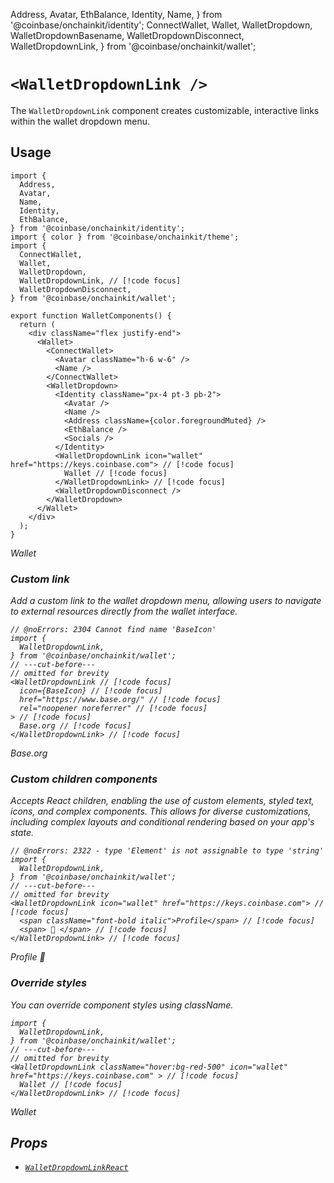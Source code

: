   Address,
  Avatar,
  EthBalance,
  Identity,
  Name,
} from '@coinbase/onchainkit/identity';
  ConnectWallet,
  Wallet,
  WalletDropdown,
  WalletDropdownBasename,
  WalletDropdownDisconnect,
  WalletDropdownLink,
} from '@coinbase/onchainkit/wallet';

# `<WalletDropdownLink />`

The `WalletDropdownLink` component creates customizable, interactive links within the wallet dropdown menu. 

## Usage 

```tsx twoslash
import {
  Address,
  Avatar,
  Name,
  Identity,
  EthBalance,
} from '@coinbase/onchainkit/identity';
import { color } from '@coinbase/onchainkit/theme';
import {
  ConnectWallet,
  Wallet,
  WalletDropdown, 
  WalletDropdownLink, // [!code focus]
  WalletDropdownDisconnect,
} from '@coinbase/onchainkit/wallet';

export function WalletComponents() {
  return (
    <div className="flex justify-end">
      <Wallet>
        <ConnectWallet>
          <Avatar className="h-6 w-6" />
          <Name />
        </ConnectWallet>
        <WalletDropdown>
          <Identity className="px-4 pt-3 pb-2">
            <Avatar />
            <Name />
            <Address className={color.foregroundMuted} />
            <EthBalance />
            <Socials />
          </Identity>
          <WalletDropdownLink icon="wallet" href="https://keys.coinbase.com"> // [!code focus]
            Wallet // [!code focus]
          </WalletDropdownLink> // [!code focus]
          <WalletDropdownDisconnect />
        </WalletDropdown>
      </Wallet>
    </div>
  );
}      
```

<WalletComponents>
  <Wallet>
    <ConnectWallet>
      <Avatar className="h-6 w-6" />
      <Name />
    </ConnectWallet>
    <WalletDropdown>
      <Identity className="px-4 pt-3 pb-2">
        <Avatar />
        <Name />
        <Address className={color.foregroundMuted} />
        <EthBalance />
        <Socials />
      </Identity>
      <WalletDropdownLink icon="wallet" href="https://keys.coinbase.com">
        Wallet
      </WalletDropdownLink>
      <WalletDropdownDisconnect />
    </WalletDropdown>
  </Wallet>
</WalletComponents>

### Custom link
Add a custom link to the wallet dropdown menu, allowing users to navigate to external resources directly from the wallet interface.

```tsx twoslash
// @noErrors: 2304 Cannot find name 'BaseIcon'
import {
  WalletDropdownLink,
} from '@coinbase/onchainkit/wallet';
// ---cut-before---
// omitted for brevity
<WalletDropdownLink // [!code focus] 
  icon={BaseIcon} // [!code focus] 
  href="https://www.base.org/" // [!code focus] 
  rel="noopener noreferrer" // [!code focus] 
> // [!code focus]
  Base.org // [!code focus]
</WalletDropdownLink> // [!code focus]
```

<WalletComponents>
  <Wallet>
    <ConnectWallet>
      <Avatar className="h-6 w-6" />
      <Name />
    </ConnectWallet>
    <WalletDropdown>
      <Identity className="px-4 pt-3 pb-2">
        <Avatar />
        <Name />
        <Address className={color.foregroundMuted} />
        <EthBalance />
        <Socials />
      </Identity>
      <WalletDropdownLink 
        icon={walletDropdownLinkCustomBaseIconSvg} 
        href="https://www.base.org/" 
        rel="noopener noreferrer" 
      >
        Base.org
      </WalletDropdownLink>
      <WalletDropdownDisconnect />
    </WalletDropdown>
  </Wallet>
</WalletComponents>

### Custom children components
Accepts React children, enabling the use of custom elements, styled text, icons, and complex components.
This allows for diverse customizations, including complex layouts and conditional rendering based on your app's state.

```tsx twoslash
// @noErrors: 2322 - type 'Element' is not assignable to type 'string'
import {
  WalletDropdownLink,
} from '@coinbase/onchainkit/wallet';
// ---cut-before---
// omitted for brevity
<WalletDropdownLink icon="wallet" href="https://keys.coinbase.com"> // [!code focus]
  <span className="font-bold italic">Profile</span> // [!code focus]
  <span> 🔵 </span> // [!code focus]
</WalletDropdownLink> // [!code focus]
```

<WalletComponents>
  <Wallet>
    <ConnectWallet>
      <Avatar className="h-6 w-6" />
      <Name />
    </ConnectWallet>
    <WalletDropdown>
      <Identity className="px-4 pt-3 pb-2">
        <Avatar />
        <Name />
        <Address className={color.foregroundMuted} />
        <EthBalance />
        <Socials />
      </Identity>
      <WalletDropdownLink icon="wallet" href="https://keys.coinbase.com">
        <span className="font-bold italic">Profile</span>
        <span> 🔵 </span>
      </WalletDropdownLink>
      <WalletDropdownDisconnect />
    </WalletDropdown>
  </Wallet>
</WalletComponents>

### Override styles
You can override component styles using className.

```tsx twoslash
import {
  WalletDropdownLink,
} from '@coinbase/onchainkit/wallet';
// ---cut-before---
// omitted for brevity
<WalletDropdownLink className="hover:bg-red-500" icon="wallet" href="https://keys.coinbase.com" > // [!code focus]
  Wallet // [!code focus]
</WalletDropdownLink> // [!code focus]
```

<WalletComponents>
  <Wallet>
    <ConnectWallet>
      <Avatar className="h-6 w-6" />
      <Name />
    </ConnectWallet>
    <WalletDropdown>
      <Identity className="px-4 pt-3 pb-2">
        <Avatar />
        <Name />
        <Address className={color.foregroundMuted} />
        <EthBalance />
        <Socials />
      </Identity>
      <WalletDropdownLink className="hover:bg-red-500" icon="wallet" href="https://keys.coinbase.com">
        Wallet
      </WalletDropdownLink>
      <WalletDropdownDisconnect />
    </WalletDropdown>
  </Wallet>
</WalletComponents>

## Props 
- [`WalletDropdownLinkReact`](/wallet/types#walletdropdownlinkreact)
